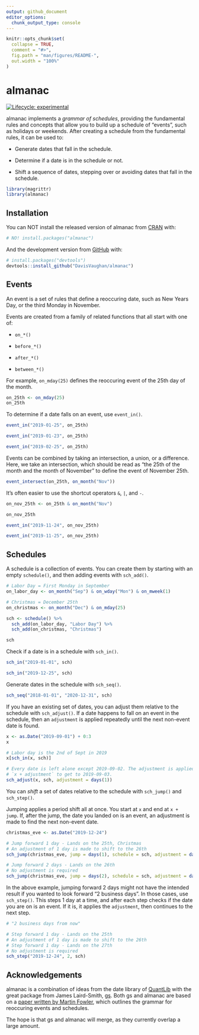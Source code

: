 ```yaml
---
output: github_document
editor_options: 
  chunk_output_type: console
---
```


<!-- README.md is generated from README.Rmd. Please edit that file -->

```r
knitr::opts_chunk$set(
  collapse = TRUE,
  comment = "#>",
  fig.path = "man/figures/README-",
  out.width = "100%"
)
```

# almanac

<!-- badges: start -->
[![Lifecycle: experimental](https://img.shields.io/badge/lifecycle-experimental-orange.svg)](https://www.tidyverse.org/lifecycle/#experimental)
<!-- badges: end -->

almanac implements a _grammar of schedules_, providing the fundamental rules and concepts that allow you to build up a schedule of "events", such as holidays or weekends. After creating a schedule from the fundamental rules, it can be used to:

- Generate dates that fall in the schedule.

- Determine if a date is in the schedule or not.

- Shift a sequence of dates, stepping over or avoiding dates that fall in the schedule.

```r
library(magrittr)
library(almanac)
```

## Installation

You can NOT install the released version of almanac from [CRAN](https://CRAN.R-project.org) with:

``` r
# NO! install.packages("almanac")
```

And the development version from [GitHub](https://github.com/) with:

``` r
# install.packages("devtools")
devtools::install_github("DavisVaughan/almanac")
```

## Events

An event is a set of rules that define a reoccuring date, such as New Years Day, or the third Monday in November.

Events are created from a family of related functions that all start with one of:

- `on_*()`

- `before_*()`

- `after_*()`

- `between_*()`

For example, `on_mday(25)` defines the reoccuring event of the 25th day of the month.

```r
on_25th <- on_mday(25)
on_25th
```

To determine if a date falls on an event, use `event_in()`.

```r
event_in("2019-01-25", on_25th)

event_in("2019-01-23", on_25th)

event_in("2019-02-25", on_25th)
```

Events can be combined by taking an intersection, a union, or a difference. Here, we take an intersection, which should be read as "the 25th of the month and the month of November" to define the event of November 25th.

```r
event_intersect(on_25th, on_month("Nov"))
```

It's often easier to use the shortcut operators `&`, `|`, and `-`.

```r
on_nov_25th <- on_25th & on_month("Nov")

on_nov_25th
```

```r
event_in("2019-11-24", on_nov_25th)

event_in("2019-11-25", on_nov_25th)
```

## Schedules

A schedule is a collection of events. You can create them by starting with an empty `schedule()`, and then adding events with `sch_add()`.

```r
# Labor Day = First Monday in September
on_labor_day <- on_month("Sep") & on_wday("Mon") & on_mweek(1)

# Christmas = December 25th
on_christmas <- on_month("Dec") & on_mday(25)

sch <- schedule() %>%
  sch_add(on_labor_day, "Labor Day") %>%
  sch_add(on_christmas, "Christmas")

sch
```

Check if a date is in a schedule with `sch_in()`.

```r
sch_in("2019-01-01", sch)

sch_in("2019-12-25", sch)
```

Generate dates in the schedule with `sch_seq()`.

```r
sch_seq("2018-01-01", "2020-12-31", sch)
```

If you have an existing set of dates, you can adjust them relative to the schedule with `sch_adjust()`. If a date happens to fall on an event in the schedule, then an `adjustment` is applied repeatedly until the next non-event date is found.

```r
x <- as.Date("2019-09-01") + 0:3
x

# Labor day is the 2nd of Sept in 2019
x[sch_in(x, sch)]

# Every date is left alone except 2019-09-02. The adjustment is applied as
# `x + adjustment` to get to 2019-09-03.
sch_adjust(x, sch, adjustment = days(1))
```

You can _shift_ a set of dates relative to the schedule with `sch_jump()` and `sch_step()`.

Jumping applies a period shift all at once. You start at `x` and end at `x + jump`. If, after the jump, the date you landed on is an event, an adjustment is made to find the next non-event date.

```r
christmas_eve <- as.Date("2019-12-24")

# Jump forward 1 day - Lands on the 25th, Christmas
# An adjustment of 1 day is made to shift to the 26th
sch_jump(christmas_eve, jump = days(1), schedule = sch, adjustment = days(1))

# Jump forward 2 days - Lands on the 26th
# No adjustment is required
sch_jump(christmas_eve, jump = days(2), schedule = sch, adjustment = days(1))
```

In the above example, jumping forward 2 days might not have the intended result if you wanted to look forward "2 business days". In those cases, use `sch_step()`. This steps 1 day at a time, and after each step checks if the date you are on is an event. If it is, it applies the `adjustment`, then continues to the next step.

```r
# "2 business days from now"

# Step forward 1 day - Lands on the 25th
# An adjustment of 1 day is made to shift to the 26th
# Step forward 1 day - Lands on the 27th
# No adjustment is required
sch_step("2019-12-24", 2, sch)
```

## Acknowledgements

almanac is a combination of ideas from the date library of [QuantLib](https://github.com/lballabio/QuantLib) with the great package from James Laird-Smith, [gs](https://github.com/jameslairdsmith/gs). Both gs and almanac are based on a [paper written by Martin Fowler](https://martinfowler.com/apsupp/recurring.pdf), which outlines the grammar for reoccuring events and schedules.

The hope is that gs and almanac will merge, as they currently overlap a large amount.
